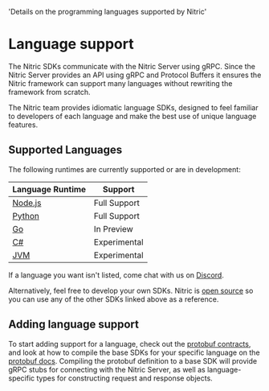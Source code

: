  'Details on the programming languages supported by Nitric'

# Language support

The Nitric SDKs communicate with the Nitric Server using gRPC. Since the Nitric Server provides an API using gRPC and Protocol Buffers it ensures the Nitric framework can support many languages without rewriting the framework from scratch.

The Nitric team provides idiomatic language SDKs, designed to feel familiar to developers of each language and make the best use of unique language features.

## Supported Languages

The following runtimes are currently supported or are in development:

| Language Runtime                                   | Support      |
| -------------------------------------------------- | ------------ |
| [Node.js](https://github.com/nitrictech/node-sdk)  | Full Support |
| [Python](https://github.com/nitrictech/python-sdk) | Full Support |
| [Go](https://github.com/nitrictech/go-sdk)         | In Preview   |
| [C#](https://github.com/nitrictech/dotnet-sdk)     | Experimental |
| [JVM](https://github.com/nitrictech/jvm-sdk)       | Experimental |

If a language you want isn't listed, come chat with us on [Discord](https://nitric.io/chat).

Alternatively, feel free to develop your own SDKs. Nitric is [open source](https://github.com/nitrictech) so you can use any of the other SDKs linked above as a reference.

## Adding language support

To start adding support for a language, check out the [protobuf contracts](https://github.com/nitrictech/nitric/tree/main/contracts), and look at how to compile the base SDKs for your specific language on the [protobuf docs](https://developers.google.com/protocol-buffers). Compiling the protobuf definition to a base SDK will provide gRPC stubs for connecting with the Nitric Server, as well as language-specific types for constructing request and response objects.

